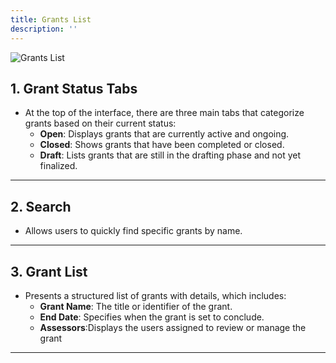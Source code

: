 ```yaml
---
title: Grants List
description: ''
---
```

![Grants List](/images/guides/grant-dashboard.png)

## **1. Grant Status Tabs**
- At the top of the interface, there are three main tabs that categorize grants based on their current status:
   - **Open**: Displays grants that are currently active and ongoing.
   - **Closed**: Shows grants that have been completed or closed.
   - **Draft**: Lists grants that are still in the drafting phase and not yet finalized.

---

## **2. Search**
- Allows users to quickly find specific grants by name.

---

## **3. Grant List**
- Presents a structured list of grants with details, which includes:
   - **Grant Name**: The title or identifier of the grant.
   - **End Date**: Specifies when the grant is set to conclude.
   - **Assessors**:Displays the users assigned to review or manage the grant

---